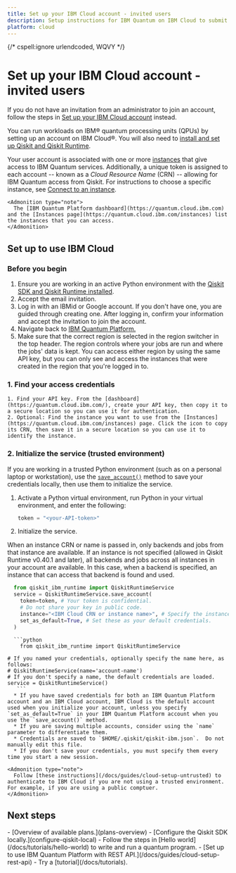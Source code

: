 ```yaml
---
title: Set up your IBM Cloud account - invited users
description: Setup instructions for IBM Quantum on IBM Cloud to submit Qiskit SDK and Qiskit Runtime jobs for users with email invitations
platform: cloud
---
```


{/* cspell:ignore urlendcoded, WQVY */}

# Set up your IBM Cloud account - invited users

If you do not have an invitation from an administrator to join an account, follow the steps in [Set up your IBM Cloud account](/docs/guides/cloud-setup) instead.

You can run workloads on IBM&reg; quantum processing units (QPUs) by setting up an account on IBM Cloud&reg;. You will also need to [install and set up Qiskit and Qiskit Runtime](/docs/guides/install-qiskit#local).


Your user account is associated with one or more [instances](./instances) that give access to IBM Quantum services. Additionally, a unique token is assigned to each account -- known as a *Cloud Resource Name* (CRN) -- allowing for IBM Quantum access from Qiskit.  For instructions to choose a specific instance, see [Connect to an instance](./instances#connect-instance).

    <Admonition type="note">
      The [IBM Quantum Platform dashboard](https://quantum.cloud.ibm.com) and the [Instances page](https://quantum.cloud.ibm.com/instances) list the instances that you can access.
    </Admonition>

<span id="cloud"></span>
## Set up to use IBM Cloud

### Before you begin

1. Ensure you are working in an active Python environment with the [Qiskit SDK and Qiskit Runtime installed](/docs/guides/install-qiskit#local).
1. Accept the email invitation.
1. Log in with an IBMid or Google account.  If you don't have one, you are guided through creating one. After logging in, confirm your information and accept the invitation to join the account.
1. Navigate back to [IBM Quantum Platform.](quantum.cloud.ibm.com)
1. Make sure that the correct region is selected in the region switcher in the top header. The region controls where your jobs are run and where the jobs' data is kept. You can access either region by using the same API key, but you can only see and access the instances that were created in the region that you're logged in to.

<span id="access-credentials"></span>
### 1. Find your access credentials
    1. Find your API key. From the [dashboard](https://quantum.cloud.ibm.com/), create your API key, then copy it to a secure location so you can use it for authentication.
    2. Optional: Find the instance you want to use from the [Instances](https://quantum.cloud.ibm.com/instances) page. Click the icon to copy its CRN, then save it in a secure location so you can use it to identify the instance.

<span id="cloud-save"></span>
### 2. Initialize the service (trusted environment)
If you are working in a trusted Python environment (such as on a personal laptop or workstation), use the [`save_account()`](/guides/api/qiskit-ibm-runtime/qiskit-runtime-service#save_account) method to save your credentials locally, then use them to initialize the service.

1. Activate a Python virtual environment, run Python in your virtual environment, and enter the following:

    ```python
    token = "<your-API-token>"
    ```
2. Initialize the service.
<Admonition type="Note">
When an instance CRN or name is passed in, only backends and jobs from that instance are available.  If an instance is not specified (allowed in Qiskit Runtime v0.40.1 and later), all backends and jobs across all instances in your account are available. In this case, when a backend is specified, an instance that can access that backend is found and used.
</Admonition>

```python
  from qiskit_ibm_runtime import QiskitRuntimeService
  service = QiskitRuntimeService.save_account(
    token=token, # Your token is confidential.
    # Do not share your key in public code.
    instance="<IBM Cloud CRN or instance name>", # Specify the instance to use.
    set_as_default=True, # Set these as your default credentials.
  )
```


      ```python
        from qiskit_ibm_runtime import QiskitRuntimeService

    # If you named your credentials, optionally specify the name here, as follows:
    # QiskitRuntimeService(name='account-name')
    # If you don't specify a name, the default credentials are loaded.
    service = QiskitRuntimeService()
       ```
      * If you have saved credentials for both an IBM Quantum Platform account and an IBM Cloud account, IBM Cloud is the default account used when you initialize your account, unless you specify `set_as_default=True` in your IBM Quantum Platform account when you use the `save_account()` method.
      * If you are saving multiple accounts, consider using the `name` parameter to differentiate them.
      * Credentials are saved to `$HOME/.qiskit/qiskit-ibm.json`.  Do not manually edit this file.
      * If you don't save your credentials, you must specify them every time you start a new session.

    <Admonition type="note">
      Follow [these instructions](/docs/guides/cloud-setup-untrusted) to authenticate to IBM Cloud if you are not using a trusted environment. For example, if you are using a public comptuer.
    </Admonition>

## Next steps

<Admonition type="tip" title="Recommendations">
  -  [Overview of available plans.](plans-overview)
  -  [Configure the Qiskit SDK locally.](configure-qiskit-local)
  -  Follow the steps in [Hello world](/docs/tutorials/hello-world) to write and run a quantum program.
  -  [Set up to use IBM Quantum Platform with REST API.](/docs/guides/cloud-setup-rest-api)
  -  Try a [tutorial](/docs/tutorials).
</Admonition>